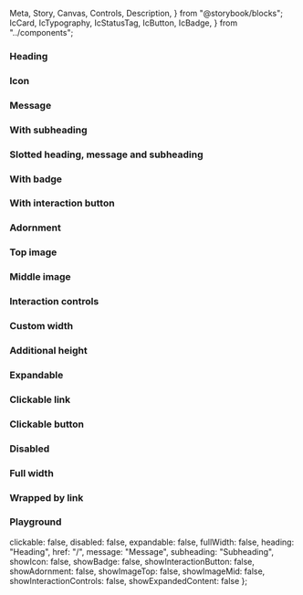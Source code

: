   Meta,
  Story,
  Canvas,
  Controls,
  Description,
} from "@storybook/blocks";
  IcCard,
  IcTypography,
  IcStatusTag,
  IcButton,
  IcBadge,
} from "../components";

<Meta of={IcCardStories} />

<Description markdown={readme} />

### Heading

<Canvas>
  <Story of={IcCardStories.Heading} />
</Canvas>

### Icon

<Canvas>
  <Story of={IcCardStories.Icon} />
</Canvas>

### Message

<Canvas>
  <Story of={IcCardStories.Message} />
</Canvas>

### With subheading

<Canvas>
  <Story of={IcCardStories.WithSubheading} />
</Canvas>

### Slotted heading, message and subheading

<Canvas>
  <Story of={IcCardStories.SlottedHeadingMessageAndSubheading} />
</Canvas>

### With badge

<Canvas>
  <Story of={IcCardStories.WithBadge} />
</Canvas>

### With interaction button

<Canvas>
  <Story of={IcCardStories.WithInteractionButton} />
</Canvas>

### Adornment

<Canvas>
  <Story of={IcCardStories.Adornment} />
</Canvas>

### Top image

<Canvas>
  <Story of={IcCardStories.TopImage} />
</Canvas>

### Middle image

<Canvas>
  <Story of={IcCardStories.MiddleImage} />
</Canvas>

### Interaction controls

<Canvas>
  <Story of={IcCardStories.InteractionControls} />
</Canvas>

### Custom width

<Canvas>
  <Story of={IcCardStories.CustomWidth} />
</Canvas>

### Additional height

<Canvas>
  <Story of={IcCardStories.AdditionalHeight} />
</Canvas>

### Expandable

<Canvas>
  <Story of={IcCardStories.Expandable} />
</Canvas>

### Clickable link

<Canvas>
  <Story of={IcCardStories.ClickableLink} />
</Canvas>

### Clickable button

<Canvas>
  <Story of={IcCardStories.ClickableButton} />
</Canvas>

### Disabled

<Canvas>
  <Story of={IcCardStories.Disabled} />
</Canvas>

### Full width

<Canvas>
  <Story of={IcCardStories.FullWidth} />
</Canvas>

### Wrapped by link

<Canvas>
  <Story of={IcCardStories.WrappedByLink} />
</Canvas>

### Playground

  clickable: false,
  disabled: false,
  expandable: false,
  fullWidth: false,
  heading: "Heading",
  href: "/",
  message: "Message",
  subheading: "Subheading",
  showIcon: false,
  showBadge: false,
  showInteractionButton: false,
  showAdornment: false,
  showImageTop: false,
  showImageMid: false,
  showInteractionControls: false,
  showExpandedContent: false
};

<Canvas>
  <Story of={IcCardStories.Playground} />
</Canvas>
